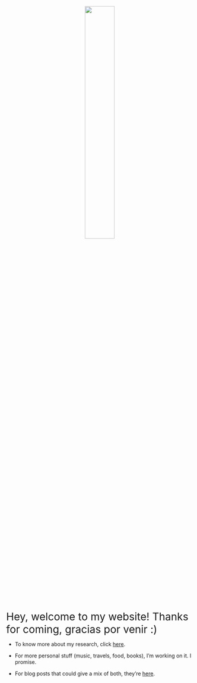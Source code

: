 <br>

<center>
![](images/rocio.jpg){width=40%}
</center>

<br>
<br>

<span style="font-size:2em;">Hey, welcome to my website! Thanks for coming, gracias por venir :) </span>

* To know more about my research, click [here](research.html).

* For more personal stuff (music, travels, food, books), I'm working on it. I promise.

* For blog posts that could give a mix of both, they're [here](blog.html).

<br>

